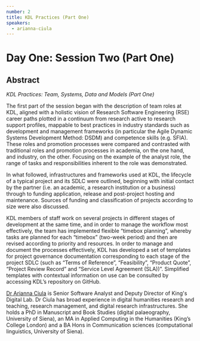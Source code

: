 ```yaml
---
number: 2
title: KDL Practices (Part One)
speakers:
  - arianna-ciula
---
```


# Day One: Session Two (Part One)

## Abstract

_KDL Practices: Team, Systems, Data and Models (Part One)_

The first part of the session began with the description of team roles at KDL,
aligned with a holistic vision of Research Software Engineering (RSE) career
paths plotted in a continuum from research active to research support profiles,
mappable to best practices in industry standards such as development and
management frameworks (in particular the Agile Dynamic Systems Development
Method: DSDM) and competence skills (e.g. SFIA). These roles and promotion
processes were compared and contrasted with traditional roles and promotion
processes in academia, on the one hand, and industry, on the other. Focusing on
the example of the analyst role, the range of tasks and responsibilities
inherent to the role was demonstrated.

In what followed, infrastructures and frameworks used at KDL, the lifecycle of a
typical project and its SDLC were outlined, beginning with initial contact by
the partner (i.e. an academic, a research institution or a business) through to
funding application, release and post-project hosting and maintenance. Sources
of funding and classification of projects according to size were also discussed.

KDL members of staff work on several projects in different stages of development
at the same time, and in order to manage the workflow most effectively, the team
has implemented flexible “timebox planning”, whereby tasks are planned for each
“timebox” (two-week period) and then are revised according to priority and
resources. In order to manage and document the processes effectively, KDL has
developed a set of templates for project governance documentation corresponding
to each stage of the project SDLC (such as “Terms of Reference”, “Feasibility”,
“Product Quote”, “Project Review Record” and “Service Level Agreement (SLA))”.
Simplified templates with contextual information on use can be consulted by
accessing KDL’s repository on GitHub.

<Download download="docs/1.2-Practices_1.pdf" />
<Speakers>

[Dr Arianna Ciula](https://www.kdl.kcl.ac.uk/who-we-are/dr-arianna-ciula/) is
Senior Software Analyst and Deputy Director of King's Digital Lab. Dr Ciula has
broad experience in digital humanities research and teaching, research
management, and digital research infrastructures. She holds a PhD in Manuscript
and Book Studies (digital palaeography, University of Siena), an MA in Applied
Computing in the Humanities (King’s College London) and a BA Hons in
Communication sciences (computational linguistics, University of Siena).
